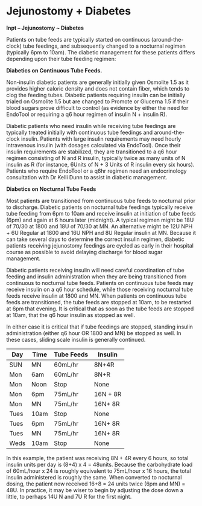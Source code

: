 # Jejunostomy + Diabetes {#jejunostomy_diabetes}

**Inpt – Jejunostomy \~ Diabetes**

Patients on tube feeds are typically started on continuous (around-the-clock) tube feedings, and subsequently changed to a nocturnal regimen (typically 6pm to 10am). The diabetic management for these patients differs depending upon their tube feeding regimen:

**Diabetics on Continuous Tube Feeds.**

Non-insulin diabetic patients are generally initially given Osmolite 1.5 as it provides higher caloric density and does not contain fiber, which tends to clog the feeding tubes. Diabetic patients requiring insulin can be initially trialed on Osmolite 1.5 but are changed to Promote or Glucerna 1.5 if their blood sugars prove difficult to control (as evidence by either the need for EndoTool or requiring a q6 hour regimen of insulin N + insulin R).

Diabetic patients who need insulin while receiving tube feedings are typically treated initially with continuous tube feedings and around-the-clock insulin. Patients with large insulin requirements may need hourly intravenous insulin (with dosages calculated via EndoTool). Once their insulin requirements are stabilized, they are transitioned to a q6 hour regimen consisting of N and R insulin, typically twice as many units of N insulin as R (for instance, 6Units of N + 3 Units of R insulin every six hours). Patients who require EndoTool or a q6hr regimen need an endocrinology consultation with Dr Kelli Dunn to assist in diabetic management.

**Diabetics on Nocturnal Tube Feeds**

Most patients are transitioned from continuous tube feeds to nocturnal prior to discharge. Diabetic patients on nocturnal tube feedings typically receive tube feeding from 6pm to 10am and receive insulin at initiation of tube feeds (6pm) and again at 6 hours later (midnight). A typical regimen might be 18U of 70/30 at 1800 and 18U of 70/30 at MN. An alternative might be 12U NPH + 6U Regular at 1800 and 16U NPH and 8U Regular insulin at MN. Because it can take several days to determine the correct insulin regimen, diabetic patients receiving jejunostomy feedings are cycled as early in their hospital course as possible to avoid delaying discharge for blood sugar management.

Diabetic patients receiving insulin will need careful coordination of tube feeding and insulin administration when they are being transitioned from continuous to nocturnal tube feeds. Patients on continuous tube feeds may receive insulin on a q6 hour schedule, while those receiving nocturnal tube feeds receive insulin at 1800 and MN. When patients on continuous tube feeds are transitioned, the tube feeds are stopped at 10am, to be restarted at 6pm that evening. It is critical that as soon as the tube feeds are stopped at 10am, that the q6 hour insulin as stopped as well.

In either case it is critical that if tube feedings are stopped, standing insulin administration (either q6 hour OR 1800 and MN) be stopped as well. In these cases, sliding scale insulin is generally continued.

| Day  | Time | Tube Feeds | Insulin  |
|------|------|------------|----------|
| SUN  | MN   | 60mL/hr    | 8N+4R    |
| Mon  | 6am  | 60mL/hr    | 8N+R     |
| Mon  | Noon | Stop       | None     |
| Mon  | 6pm  | 75mL/hr    | 16N + 8R |
| Mon  | MN   | 75mL/hr    | 16N+ 8R  |
| Tues | 10am | Stop       | None     |
| Tues | 6pm  | 75mL/hr    | 16N+ 8R  |
| Tues | MN   | 75mL/hr    | 16N+ 8R  |
| Weds | 10am | Stop       | None     |

In this example, the patient was receiving 8N + 4R every 6 hours, so total insulin units per day is (8+4) x 4 = 48units. Because the carbohydrate load of 60mL/hour x 24 is roughly equivalent to 75mL/hour x 16 hours, the total insulin administered is roughly the same. When converted to nocturnal dosing, the patient now received 16+8 = 24 units twice (6pm and MN) = 48U. In practice, it may be wiser to begin by adjusting the dose down a little, to perhaps 14U N and 7U R for the first night.
